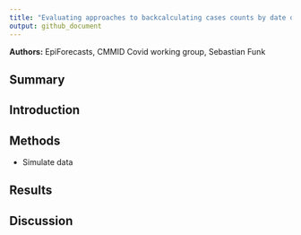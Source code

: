 ```yaml
---
title: "Evaluating approaches to backcalculating cases counts by date of infection from cases counts by date of report"
output: github_document
---
```


**Authors:** EpiForecasts, CMMID Covid working group, Sebastian Funk


## Summary

## Introduction

## Methods


* Simulate data


## Results

## Discussion
